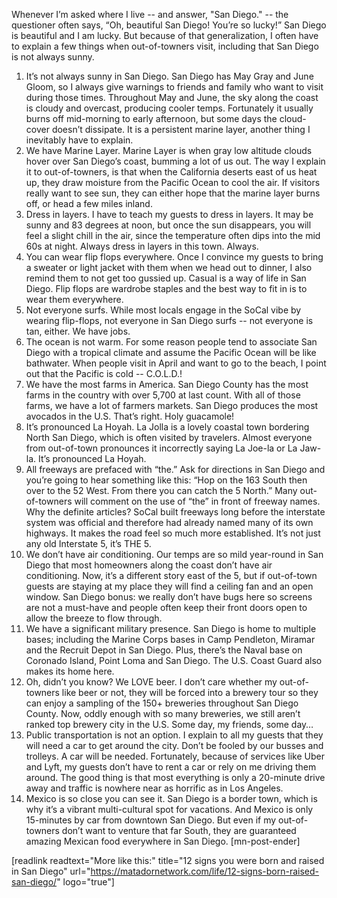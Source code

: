 Whenever I’m asked where I live -- and answer, "San Diego." -- the questioner often says, “Oh, beautiful San Diego! You’re so lucky!” San Diego is beautiful and I am lucky. But because of that generalization, I often have to explain a few things when out-of-towners visit, including that San Diego is not always sunny.
1. It’s not always sunny in San Diego.
San Diego has May Gray and June Gloom, so I always give warnings to friends and family who want to visit during those times. Throughout May and June, the sky along the coast is cloudy and overcast, producing cooler temps. Fortunately it usually burns off mid-morning to early afternoon, but some days the cloud-cover doesn’t dissipate. It is a persistent marine layer, another thing I inevitably have to explain.
2. We have Marine Layer.
Marine Layer is when gray low altitude clouds hover over San Diego’s coast, bumming a lot of us out. The way I explain it to out-of-towners, is that when the California deserts east of us heat up, they draw moisture from the Pacific Ocean to cool the air. If visitors really want to see sun, they can either hope that the marine layer burns off, or head a few miles inland.
3. Dress in layers.
I have to teach my guests to dress in layers. It may be sunny and 83 degrees at noon, but once the sun disappears, you will feel a slight chill in the air, since the temperature often dips into the mid 60s at night. Always dress in layers in this town. Always.
4. You can wear flip flops everywhere.
Once I convince my guests to bring a sweater or light jacket with them when we head out to dinner, I also remind them to not get too gussied up. Casual is a way of life in San Diego. Flip flops are wardrobe staples and the best way to fit in is to wear them everywhere.
5. Not everyone surfs.
While most locals engage in the SoCal vibe by wearing flip-flops, not everyone in San Diego surfs -- not everyone is tan, either. We have jobs.
6. The ocean is not warm.
For some reason people tend to associate San Diego with a tropical climate and assume the Pacific Ocean will be like bathwater. When people visit in April and want to go to the beach, I point out that the Pacific is cold -- C.O.L.D.!
7. We have the most farms in America.
San Diego County has the most farms in the country with over 5,700 at last count. With all of those farms, we have a lot of farmers markets. San Diego produces the most avocados in the U.S. That’s right. Holy guacamole!
8. It’s pronounced La Hoyah.
La Jolla is a lovely coastal town bordering North San Diego, which is often visited by travelers. Almost everyone from out-of-town pronounces it incorrectly saying La Joe-la or La Jaw-la. It’s pronounced La Hoyah.
9. All freeways are prefaced with “the.”
Ask for directions in San Diego and you’re going to hear something like this: “Hop on the 163 South then over to the 52 West. From there you can catch the 5 North.” Many out-of-towners will comment on the use of “the” in front of freeway names. Why the definite articles? SoCal built freeways long before the interstate system was official and therefore had already named many of its own highways. It makes the road feel so much more established. It’s not just any old Interstate 5, it’s THE 5.
10. We don’t have air conditioning.
Our temps are so mild year-round in San Diego that most homeowners along the coast don’t have air conditioning. Now, it’s a different story east of the 5, but if out-of-town guests are staying at my place they will find a ceiling fan and an open window. San Diego bonus: we really don’t have bugs here so screens are not a must-have and people often keep their front doors open to allow the breeze to flow through.
11. We have a significant military presence.
San Diego is home to multiple bases; including the Marine Corps bases in Camp Pendleton, Miramar and the Recruit Depot in San Diego. Plus, there’s the Naval base on Coronado Island, Point Loma and San Diego. The U.S. Coast Guard also makes its home here.
12. Oh, didn’t you know? We LOVE beer.
I don’t care whether my out-of-towners like beer or not, they will be forced into a brewery tour so they can enjoy a sampling of the 150+ breweries throughout San Diego County. Now, oddly enough with so many breweries, we still aren’t ranked top brewery city in the U.S. Some day, my friends, some day…
13. Public transportation is not an option.
I explain to all my guests that they will need a car to get around the city. Don’t be fooled by our busses and trolleys. A car will be needed. Fortunately, because of services like Uber and Lyft, my guests don’t have to rent a car or rely on me driving them around. The good thing is that most everything is only a 20-minute drive away and traffic is nowhere near as horrific as in Los Angeles.
14. Mexico is so close you can see it.
San Diego is a border town, which is why it’s a vibrant multi-cultural spot for vacations. And Mexico is only 15-minutes by car from downtown San Diego. But even if my out-of-towners don’t want to venture that far South, they are guaranteed amazing Mexican food everywhere in San Diego. [mn-post-ender]

[readlink readtext="More like this:" title="12 signs you were born and raised in San Diego" url="https://matadornetwork.com/life/12-signs-born-raised-san-diego/" logo="true"]